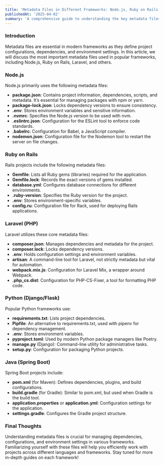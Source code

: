 ```yaml
---
title: 'Metadata Files in Different Frameworks: Node.js, Ruby on Rails, Laravel, and More'
publishedAt: '2025-04-02'
summary: 'A comprehensive guide to understanding the key metadata files across popular frameworks like Node.js, Ruby on Rails, Laravel, and more.'
---
```


### Introduction

Metadata files are essential in modern frameworks as they define project configurations, dependencies, and environment settings. In this article, we will discuss the most important metadata files used in popular frameworks, including Node.js, Ruby on Rails, Laravel, and others.

### Node.js

Node.js primarily uses the following metadata files:

- **package.json**: Contains project information, dependencies, scripts, and metadata. It’s essential for managing packages with npm or yarn.
- **package-lock.json**: Locks dependency versions to ensure consistency.
- **.env**: Stores environment variables and sensitive information.
- **.nvmrc**: Specifies the Node.js version to be used with nvm.
- **.eslintrc.json**: Configuration for the ESLint tool to enforce code standards.
- **.babelrc**: Configuration for Babel, a JavaScript compiler.
- **nodemon.json**: Configuration file for the Nodemon tool to restart the server on file changes.

### Ruby on Rails

Rails projects include the following metadata files:

- **Gemfile**: Lists all Ruby gems (libraries) required for the application.
- **Gemfile.lock**: Records the exact versions of gems installed.
- **database.yml**: Configures database connections for different environments.
- **.ruby-version**: Specifies the Ruby version for the project.
- **.env**: Stores environment-specific variables.
- **config.ru**: Configuration file for Rack, used for deploying Rails applications.

### Laravel (PHP)

Laravel utilizes these core metadata files:

- **composer.json**: Manages dependencies and metadata for the project.
- **composer.lock**: Locks dependency versions.
- **.env**: Holds configuration settings and environment variables.
- **artisan**: A command-line tool for Laravel, not strictly metadata but vital for automation.
- **webpack.mix.js**: Configuration for Laravel Mix, a wrapper around Webpack.
- **.php_cs.dist**: Configuration for PHP-CS-Fixer, a tool for formatting PHP code.

### Python (Django/Flask)

Popular Python frameworks use:

- **requirements.txt**: Lists project dependencies.
- **Pipfile**: An alternative to requirements.txt, used with pipenv for dependency management.
- **.env**: Stores environment variables.
- **pyproject.toml**: Used by modern Python package managers like Poetry.
- **manage.py** (Django): Command-line utility for administrative tasks.
- **setup.py**: Configuration for packaging Python projects.

### Java (Spring Boot)

Spring Boot projects include:

- **pom.xml** (for Maven): Defines dependencies, plugins, and build configurations.
- **build.gradle** (for Gradle): Similar to pom.xml, but used when Gradle is the build tool.
- **application.properties** or **application.yml**: Configuration settings for the application.
- **settings.gradle**: Configures the Gradle project structure.

### Final Thoughts

Understanding metadata files is crucial for managing dependencies, configurations, and environment settings in various frameworks. Familiarizing yourself with these files will help you efficiently work with projects across different languages and frameworks. Stay tuned for more in-depth guides on each framework!
